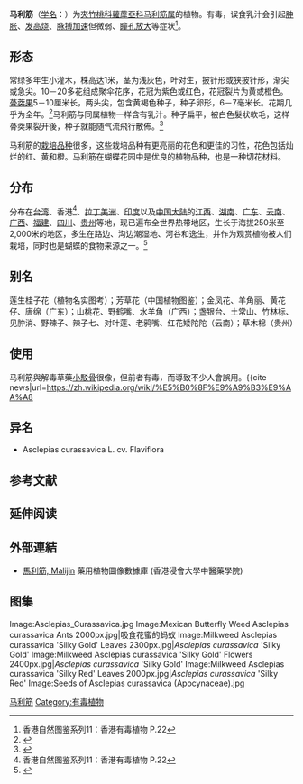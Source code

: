 {{Speciesbox
| name = 马利筋
| status = 
| status_system = 
| image = Flower1@TGPH&S,Thumkoor-1.jpg
| image_width = 250px
| image_caption = 马利筋花的近觀
| genus = Asclepias
| species = curassavica
| authority = Linn.
| subdivision_ranks = 变型
| subdivision =
* [[黄冠马利筋|黄冠马利筋]] ''A. c.'' f. ''flaviflora''
}}

'''马利筋'''（[[学名|学名]]：{{lang|la|''Asclepias curassavica''}}）为[[夾竹桃科|夾竹桃科]][[蘿藦科|蘿藦亞科]][[马利筋属|马利筋属]]的植物。有毒，误食乳汁会引起[[肿胀|肿胀]]、[[发高烧|发高烧]]、[[脉搏加速|脉搏加速]]但微弱、[[瞳孔放大|瞳孔放大]]等症状<ref name="香港自然图鉴系列11：香港有毒植物">香港自然图鉴系列11：香港有毒植物 P.22</ref>。

==形态==
常绿多年生小灌木，株高达1米，茎为浅灰色，叶对生，披针形或狭披针形，渐尖或急尖。10－20多花组成聚伞花序，花冠为紫色或红色，花冠裂片为黄或橙色。[[蓇葖果|蓇葖果]]5－10厘米长，两头尖，包含黄褐色种子，种子卵形，6－7毫米长。花期几乎为全年。<ref>{{Cite web |url=http://www.efloras.org/florataxon.aspx?flora_id=2&taxon_id=200018502 |title=存档副本 |accessdate=2009-09-26 |archive-date=2011-12-27 |archive-url=https://web.archive.org/web/20111227113441/http://www.efloras.org/florataxon.aspx?flora_id=2&taxon_id=200018502 |dead-url=no }}</ref>马利筋与同属植物一样含有乳汁。种子扁平，被白色髮狀軟毛，这样蓇葖果裂开後，种子就能随气流飛行散佈。<ref>{{Cite web |url=http://www.floridata.com/ref/A/ascl_cur.cfm |title=存档副本 |accessdate=2009-09-26 |archive-date=2009-08-12 |archive-url=https://web.archive.org/web/20090812113552/http://www.floridata.com/ref/A/ascl_cur.cfm |dead-url=yes }}</ref>

马利筋的[[栽培品种|栽培品种]]很多，这些栽培品种有更亮丽的花色和更佳的习性，花色包括灿烂的红、黄和橙。马利筋在蝴蝶花园中是优良的植物品种，也是一种切花材料。

==分布==
分布在[[台湾|台湾]]、香港<ref name="香港自然图鉴系列11：香港有毒植物">香港自然图鉴系列11：香港有毒植物 P.22</ref>、[[拉丁美洲|拉丁美洲]]、[[印度|印度]]以及[[中国大陆|中国大陆]]的[[江西|江西]]、[[湖南|湖南]]、[[广东|广东]]、[[云南|云南]]、[[广西|广西]]、[[福建|福建]]、[[四川|四川]]、[[贵州|贵州]]等地，现已遍布全世界热带地区，生长于海拔250米至2,000米的地区，多生在路边、沟边潮湿地、河谷和逸生，并作为观赏植物被人们栽培，同时也是蝴蝶的食物来源之一。<ref>{{cite web| url =http://www.bioinfo.cn/db05/KmzwSpecies.php?action=view&id=1010| title =马利筋| work =《中国高等植物数据库全库》| publisher =中国科学院微生物研究所| author =昆明植物研究所| accessdate =2009-02-22| deadurl =yes| archiveurl =https://web.archive.org/web/20160305060252/http://www.bioinfo.cn/db05/KmzwSpecies.php?action=view&id=1010| archivedate =2016-03-05}}</ref>

== 别名 ==
莲生桂子花（植物名实图考）；芳草花（中国植物图鉴）；金凤花、羊角丽、黄花仔、唐绵（广东）；山桃花、野鹤嘴、水羊角（广西）；盏银台、土常山、竹林标、见肿消、野辣子、辣子七、对叶莲、老鸦嘴、红花矮陀陀（云南）；草木棉（贵州）

==使用==
马利筋與解毒草藥[[小駁骨|小駁骨]]很像，但前者有毒，而導致不少人會誤用。<ref>{{cite news|url=https://zh.wikipedia.org/wiki/%E5%B0%8F%E9%A9%B3%E9%AA%A8

== 异名 ==
* Asclepias curassavica L. cv. Flaviflora

== 参考文献 ==
{{reflist|2}}

== 延伸阅读 ==
{{Wikisource further reading}}

==外部連結==
* [http://libproject.hkbu.edu.hk/was40/detail?lang=ch&channelid=1288&searchword=herb_id=D00729 馬利筋, Malijin] 藥用植物圖像數據庫 (香港浸會大學中醫藥學院) {{zh-hant}}{{en}}

== 图集 ==
<gallery>
Image:Asclepias_Curassavica.jpg
Image:Mexican Butterfly Weed Asclepias curassavica Ants 2000px.jpg|吸食花蜜的蚂蚁
Image:Milkweed Asclepias curassavica 'Silky Gold' Leaves 2300px.jpg|''Asclepias curassavica'' 'Silky Gold'
Image:Milkweed Asclepias curassavica 'Silky Gold' Flowers 2400px.jpg|''Asclepias curassavica'' 'Silky Gold'
Image:Milkweed Asclepias curassavica 'Silky Red' Leaves 2000px.jpg|''Asclepias curassavica'' 'Silky Red'
Image:Seeds of Asclepias curassavica (Apocynaceae).jpg 
</gallery>
{{Taxonbar|from=Q939991}}

[[Category:马利筋属|马利筋]]
[[Category:有毒植物|Category:有毒植物]]